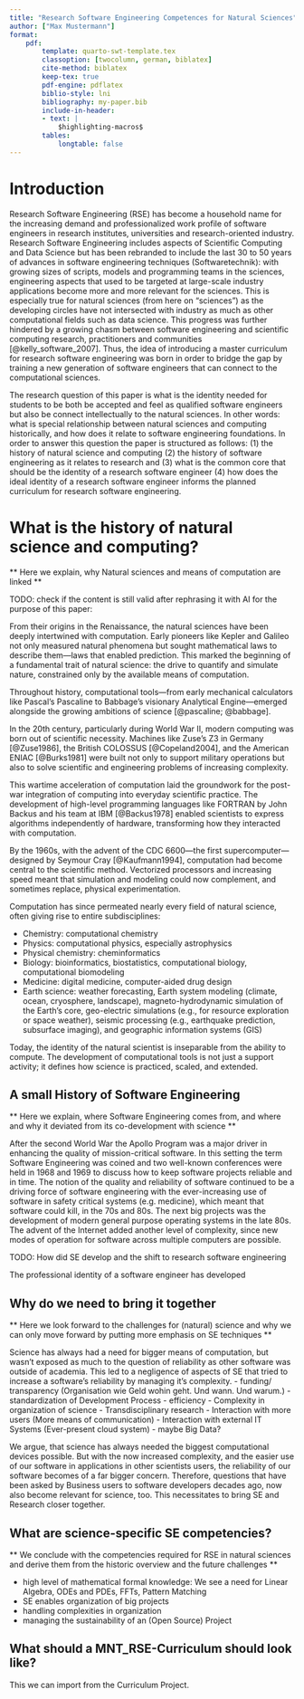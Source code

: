```yaml
---
title: "Research Software Engineering Competences for Natural Sciences"
author: ["Max Mustermann"]
format:
    pdf:
        template: quarto-swt-template.tex
        classoption: [twocolumn, german, biblatex]
        cite-method: biblatex
        keep-tex: true
        pdf-engine: pdflatex
        biblio-style: lni
        bibliography: my-paper.bib
        include-in-header:
        - text: |
            $highlighting-macros$
        tables:
            longtable: false
---
```


# Introduction

Research Software Engineering (RSE) has become a household name for the increasing demand and professionalized work profile of software engineers in research institutes, universities and research-oriented industry. Research Software Engineering includes aspects of Scientific Computing and Data Science but has been rebranded to include the last 30 to 50 years of advances in software engineering techniques (Softwaretechnik): with growing sizes of scripts, models and programming teams in the sciences, engineering aspects that used to be targeted at large-scale industry applications become more and more relevant for the sciences. This is especially true for natural sciences (from here on "sciences") as the developing circles have not intersected with industry as much as other computational fields such as data science. This progress was further hindered by a growing chasm between software engineering and scientific computing research, practitioners and communities [@kelly_software_2007]. Thus, the idea of introducing a master curriculum for research software engineering was born in order to bridge the gap by training a new generation of software engineers that can connect to the computational sciences.

The research question of this paper is what is the identity needed for students to be both be accepted and feel as qualified software engineers but also be connect intellectually to the natural sciences. In other words: what is special relationship between natural sciences and computing historically, and how does it relate to software engineering foundations. In order to answer this question the paper is structured as follows: (1) the history of natural science and computing (2) the history of software engineering as it relates to research and (3) what is the common core that should be the identity of a research software engineer (4) how does the ideal identity of a research software engineer informs the planned curriculum for research software engineering.

# What is the history of natural science and computing?

** Here we explain, why Natural sciences and means of computation are linked **

TODO: check if the content is still valid after rephrasing it with AI for the purpose of this paper:

From their origins in the Renaissance, the natural sciences have been deeply intertwined with computation. Early pioneers like Kepler and Galileo not only measured natural phenomena but sought mathematical laws to describe them—laws that enabled prediction. This marked the beginning of a fundamental trait of natural science: the drive to quantify and simulate nature, constrained only by the available means of computation.

Throughout history, computational tools—from early mechanical calculators like Pascal’s Pascaline to Babbage’s visionary Analytical Engine—emerged alongside the growing ambitions of science [@pascaline; @babbage].

In the 20th century, particularly during World War II, modern computing was born out of scientific necessity. Machines like Zuse’s Z3 in Germany [@Zuse1986], the British COLOSSUS [@Copeland2004], and the American ENIAC [@Burks1981] were built not only to support military operations but also to solve scientific and engineering problems of increasing complexity.

This wartime acceleration of computation laid the groundwork for the post-war integration of computing into everyday scientific practice. The development of high-level programming languages like FORTRAN by John Backus and his team at IBM [@Backus1978] enabled scientists to express algorithms independently of hardware, transforming how they interacted with computation.

By the 1960s, with the advent of the CDC 6600—the first supercomputer—designed by Seymour Cray [@Kaufmann1994], computation had become central to the scientific method. Vectorized processors and increasing speed meant that simulation and modeling could now complement, and sometimes replace, physical experimentation.

Computation has since permeated nearly every field of natural science, often giving rise to entire subdisciplines:

- Chemistry: computational chemistry
- Physics: computational physics, especially astrophysics
- Physical chemistry: cheminformatics
- Biology: bioinformatics, biostatistics, computational biology, computational biomodeling
- Medicine: digital medicine, computer-aided drug design
- Earth science: weather forecasting, Earth system modeling (climate, ocean, cryosphere, landscape), magneto-hydrodynamic simulation of the Earth’s core, geo-electric simulations (e.g., for resource exploration or space weather), seismic processing (e.g., earthquake prediction, subsurface imaging), and geographic information systems (GIS)


Today, the identity of the natural scientist is inseparable from the ability to compute. The development of computational tools is not just a support activity; it defines how science is practiced, scaled, and extended.

## A small History of Software Engineering
** Here we explain, where Software Engineering comes from, and where and why it deviated from its co-development with science **

After the second World War the Apollo Program was a major driver in enhancing the quality 
of mission-critical software. In this setting the term Software Engineering was coined and two well-known
conferences were held in 1968 and 1969 to discuss how to keep software projects reliable and in time.
The notion of the quality and reliability of software continued to be a driving force of software engineering
with the ever-increasing use of software in safety critical systems (e.g. medicine), which meant that software could kill, in the 70s and 80s.
The next big projects was the development of modern general purpose operating systems in the late 80s.
The advent of the Internet added another level of complexity, since new modes of operation for software across multiple computers are possible.

TODO: How did SE develop and the shift to research software engineering

The professional identity of a software engineer has developed

## Why do we need to bring it together
** Here we look forward to the challenges for (natural) science and why we can only move forward by putting more emphasis on SE techniques **

Science has always had a need for bigger means of computation, but wasn't exposed as much to the question of reliability as other software was outside of academia.
This led to a negligence of aspects of SE that tried to increase a software's reliability by managing it's complexity.
- funding/ transparency (Organisation wie Geld wohin geht. Und wann. Und warum.)
- standardization of Development Process
- efficiency 
- Complexity in organization of science
- Transdisciplinary research 
- Interaction with more users (More means of communication)
- Interaction with external IT Systems (Ever-present cloud system)
- maybe Big Data?

We argue, that science has always needed the biggest computational devices possible. But with the now increased complexity, and the easier use of our software in applications
in other scientists users, the reliability of our software becomes of a far bigger concern. Therefore, questions that have been asked by Business users
to software developers decades ago, now also become relevant for science, too. This necessitates to bring SE and Research closer together.

## What are science-specific SE competencies?
** We conclude with the competencies required for RSE in natural sciences and derive them from the historic overview and the future challenges **

- high level of mathematical formal knowledge: We see a need for Linear Algebra, ODEs and PDEs, FFTs, Pattern Matching
- SE enables organization of big projects
- handling complexities in organization
- managing the sustainability of an (Open Source) Project

## What should a MNT_RSE-Curriculum should look like?

This we can import from the Curriculum Project.

